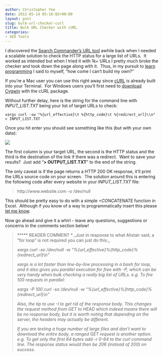 ```yaml
---
author: Christopher Yee
date: 2012-05-14 05:16:02+00:00
layout: post
slug: bulk-url-checker-curl
title: Bulk URL Checker with cURL
categories:
- SEO Tools
---
```


I discovered the [Search Commander's URL tool](http://www.searchcommander.com/seo-tools/bulk-url-checker/) awhile back when I needed a scalable solution to check the HTTP status for a large list of URLs.  It worked as intended but when I tried it with 1k+ URLs I pretty much broke the checker and took down the page along with it.  Thus, in my pursuit to [learn programming](http://www.christopheryee.org/learning-program-code-seo/) I said to myself, "how come I can't build my own?"

If you're a Mac user you can use this right away since [cURL](http://curl.haxx.se/) is already built into your Terminal.  For Windows users you'll first need to [download Cygwin](http://cygwin.com/install.html) with the cURL package.



Without further delay, here is the string for the command line with _INPUT_LIST.TXT_ being your list of target URLs to check:

    
    xargs curl -sw "%{url_effective}\t %{http_code}\t %{redirect_url}\\n" < INPUT_LIST.TXT


Once you hit enter you should see something like this (but with your own data):

![](/images/curl-url-check.png)

The first column is your target URL, the second is the HTTP status and the third is the destination of the link if there was a redirect.  Want to save your results?  Just add "**> OUTPUT_LIST.TXT**" to the end of the string.

The only caveat is if the page returns a HTTP 200 OK response, it'll print the URLs source code on your screen.  The solution around this is entering the following code after every website in your _INPUT_LIST.TXT_ file:


<blockquote>http://www.website.com -o /dev/null</blockquote>


This should be pretty easy to do with a simple _=CONCATENATE_ function in Excel.  Although if you know of a way to programmatically insert this please [let me know](http://www.christopheryee.org/contact/).

Now go ahead and give it a whirl - leave any questions, suggestions or concerns in the comments section below!


<blockquote>***** READER COMMENT ***
**_Just in response to what Alistair said, a "for loop" is not required you can just do this:_

_xargs curl -so /dev/null -w “%{url_effective}\t %{http_code}\t %{redirect_url}\\n”_

_xargs is a lot faster than line-by-line processing in a bash for loop, and it also gives you parallel execution for free with -P, which can be very handy when bulk checking a really big list of URLs. e.g. To fire 100 requests in parallel:_

_xargs -P 100 curl -so /dev/null -w “%{url_effective}\t %{http_code}\t %{redirect_url}\\n”_

_Also, the tip to use -I to get rid of the response body. This changes the request method from GET to HEAD which indeed means there will be no response body, but it is worth noting that depending on the server, the headers may actually be different._

_If you are testing a huge number of large files and don't want to download the entire body, a ranged GET request is another option. e.g. To get only the first 64 bytes add -r 0-64 to the curl command line. The response status would then be 206 (instead of 200) on success.** **_</blockquote>
